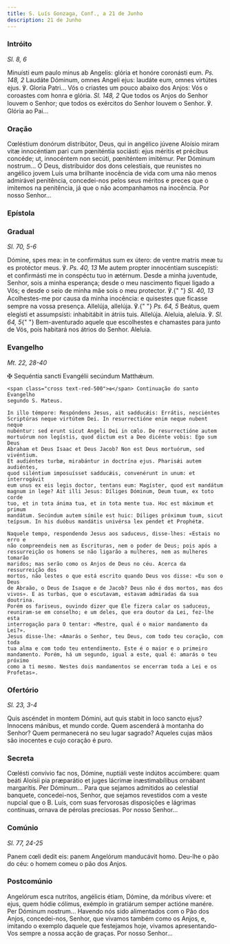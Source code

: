 ```yaml
---
title: S. Luís Gonzaga, Conf., a 21 de Junho
description: 21 de Junho
---
```


### Intróito

<em>Sl. 8, 6</em>

<div class="side-by-side not-content">
  <span>
    Minuísti eum paulo minus ab Angelis: glória et honóre coronásti eum.
    <em>Ps. 148, 2</em> Laudáte Dóminum, omnes Angeli ejus: laudáte eum, omnes virtútes
    ejus. ℣. Gloria Patri... Vós o criastes um pouco abaixo dos Anjos: Vós o coroastes
    com honra e glória. <em>Sl. 148, 2</em> Que todos os Anjos do Senhor louvem o
    Senhor; que todos os exércitos do Senhor louvem o Senhor. ℣. Glória ao Pai...
  </span>
</div>

### Oração

<div class="side-by-side not-content">
  <span>
    Cœléstium donórum distribútor, Deus, qui in angélico júvene Aloísio miram
    vitæ innocéntiam pari cum pœniténtia sociásti: ejus méritis et précibus
    concéde; ut, innocéntem non secúti, pœniténtem imitémur. Per Dóminum
    nostrum... Ó Deus, distribuidor dos dons celestiais, que reunistes no
    angélico jovem Luís uma brilhante inocência de vida com uma não menos
    admirável penitência, concedei-nos pelos seus méritos e preces que o
    imitemos na penitência, já que o não acompanhamos na inocência. Por nosso
    Senhor...
  </span>
</div>

### Epístola


<LinkCard
  href="/missal/comum/14confessoresnaopontifices1#epístola"
  title="Confessores não Pontífices - Missa Os justi"
/>

### Gradual

<em>Sl. 70, 5-6</em>

<div class="side-by-side not-content">
  <span>
    Dómine, spes mea: in te confirmátus sum ex útero: de ventre matris meæ tu es
    protéctor meus. ℣. <em>Ps. 40, 13</em> Me autem propter innocéntiam
    suscepísti: et confirmásti me in conspéctu tuo in ætérnum. Desde a minha
    juventude, Senhor, sois a minha esperança; desde o meu nascimento fiquei
    ligado a Vós; e desde o seio de minha mãe sois o meu protector. ℣.{" "}
    <em>Sl. 40, 13</em> Acolhestes-me por causa da minha inocência: e quisestes
    que ficasse sempre na vossa presença. Allelúja, allelúja. ℣.{" "}
    <em>Ps. 64, 5</em> Beátus, quem elegísti et assumpsísti: inhabitábit in
    átriis tuis. Allelúja. Aleluia, aleluia. ℣. <em>Sl. 64, 5</em>{" "}
    Bem-aventurado aquele que escolhestes e chamastes para junto de Vós, pois
    habitará nos átrios do Senhor. Aleluia.
  </span>
</div>

### Evangelho

<em>Mt. 22, 28-40</em>

<div class="side-by-side not-content">
    <span class="cross text-red-500">✠</span> Sequéntia sancti Evangélii
    secúndum Matthǽum.
 
    <span class="cross text-red-500">✠</span> Continuação do santo Evangelho
    segundo S. Mateus.
 
    In illo témpore: Respóndens Jesus, ait sadducǽis: Errátis, nesciéntes
    Scriptúras neque virtútem Dei. In resurrectióne enim neque nubent neque
    nubéntur: sed erunt sicut Angeli Dei in cœlo. De resurrectióne autem
    mortuórum non legístis, quod dictum est a Deo dicénte vobis: Ego sum Deus
    Abraham et Deus Isaac et Deus Jacob? Non est Deus mortuórum, sed vivéntium.
    Et audiéntes turbæ, mirabántur in doctrína ejus. Pharisǽi autem audiéntes,
    quod siléntium imposuísset sadducǽis, convenérunt in unum: et interrogávit
    eum unus ex eis legis doctor, tentans eum: Magíster, quod est mandátum
    magnum in lege? Ait illi Jesus: Díliges Dóminum, Deum tuum, ex toto corde
    tuo, et in tota ánima tua, et in tota mente tua. Hoc est máximum et primum
    mandátum. Secúndum autem símile est huic: Díliges próximum tuum, sicut
    teípsum. In his duóbus mandátis univérsa lex pendet et Prophétæ.
 
    Naquele tempo, respondendo Jesus aos saduceus, disse-lhes: «Estais no erro e
    não compreendeis nem as Escrituras, nem o poder de Deus; pois após a
    ressurreição os homens se não ligarão a mulheres, nem as mulheres tomarão
    maridos; mas serão como os Anjos de Deus no céu. Acerca da ressurreição dos
    mortos, não lestes o que está escrito quando Deus vos disse: «Eu son o Deus
    de Abraão, o Deus de Isaque e de Jacob? Deus não é dos mortos, mas dos
    vivos». E as turbas, que o escutavam, estavam admiradas da sua doutrina.
    Porém os fariseus, ouvindo dizer que Ele fizera calar os saduceus,
    reuniram-se em conselho; e um deles, que era doutor da Lei, fez-lhe esta
    interrogação para O tentar: «Mestre, qual é o maior mandamento da Lei?».
    Jesus disse-lhe: «Amarás o Senhor, teu Deus, com todo teu coração, com toda
    tua alma e com todo teu entendimento. Este é o maior e o primeiro
    mandamento. Porém, há um segundo, igual a este, qual é: amarás o teu próximo
    como a ti mesmo. Nestes dois mandamentos se encerram toda a Lei e os
    Profetas».
  </span>
</div>

### Ofertório

<em>Sl. 23, 3-4</em>

<div class="side-by-side not-content">
  <span>
    Quis ascéndet in montem Dómini, aut quis stabit in loco sancto ejus?
    Innocens mánibus, et mundo corde. Quem ascenderá à montanha do Senhor? Quem
    permanecerá no seu lugar sagrado? Aqueles cujas mãos são inocentes e cujo
    coração é puro.
  </span>
</div>

### Secreta

<div class="side-by-side not-content">
  <span>
    Cœlésti convívio fac nos, Dómine, nuptiáli veste indútos accúmbere: quam
    beáti Aloísii pia præparátio et juges lácrimæ inæstimabílibus ornábant
    margarítis. Per Dóminum... Para que sejamos admitidos ao celestial banquete,
    concedei-nos, Senhor, que sejamos revestidos com a veste nupcial que o B.
    Luís, com suas fervorosas disposições e lágrimas contínuas, ornava de
    pérolas preciosas. Por nosso Senhor...
  </span>
</div>

### Comúnio

<em>Sl. 77, 24-25</em>

<div class="side-by-side not-content">
  <span>Panem cœli dedit eis: panem Angelórum manducávit homo.</span>
  <span>Deu-lhe o pão do céu: o homem comeu o pão dos Anjos.</span>
</div>

### Postcomúnio

<div class="side-by-side not-content">
  <span>
    Angelórum esca nutrítos, angélicis étiam, Dómine, da móribus vívere: et
    ejus, quem hódie cólimus, exémplo in gratiárum semper actióne manére. Per
    Dóminum nostrum... Havendo nós sido alimentados com o Pão dos Anjos,
    concedei-nos, Senhor, que vivamos também como os Anjos, e, imitando o
    exemplo daquele que festejamos hoje, vivamos apresentando-Vos sempre a nossa
    acção de graças. Por nosso Senhor...
  </span>
</div>

